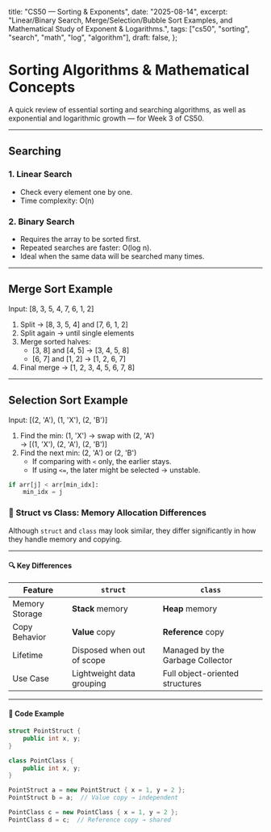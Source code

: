   title: "CS50 — Sorting & Exponents",
  date: "2025-08-14",
  excerpt: "Linear/Binary Search, Merge/Selection/Bubble Sort Examples, and Mathematical Study of Exponent & Logarithms.",
  tags: ["cs50", "sorting", "search", "math", "log", "algorithm"],
  draft: false,
};

# Sorting Algorithms & Mathematical Concepts

A quick review of essential sorting and searching algorithms, as well as exponential and logarithmic growth — for Week 3 of CS50.

---

## Searching

### 1. Linear Search
- Check every element one by one.
- Time complexity: O(n)

### 2. Binary Search
- Requires the array to be sorted first.
- Repeated searches are faster: O(log n).
- Ideal when the same data will be searched many times.

---

## Merge Sort Example

Input: [8, 3, 5, 4, 7, 6, 1, 2]  
1. Split → [8, 3, 5, 4] and [7, 6, 1, 2]  
2. Split again → until single elements  
3. Merge sorted halves:  
   - [3, 8] and [4, 5] → [3, 4, 5, 8]  
   - [6, 7] and [1, 2] → [1, 2, 6, 7]  
4. Final merge → [1, 2, 3, 4, 5, 6, 7, 8]

---

## Selection Sort Example

Input: [(2, 'A'), (1, 'X'), (2, 'B')]  
1. Find the min: (1, 'X') → swap with (2, 'A')  
   → [(1, 'X'), (2, 'A'), (2, 'B')]  
2. Find the next min: (2, 'A') or (2, 'B')  
   - If comparing with `<` only, the earlier stays.  
   - If using `<=`, the later might be selected → unstable.

```python
if arr[j] < arr[min_idx]:
    min_idx = j
```

### 🧠 Struct vs Class: Memory Allocation Differences

Although `struct` and `class` may look similar, they differ significantly in how they handle memory and copying.

---

#### 🔍 Key Differences
<table>
  <thead>
    <tr>
      <th>Feature</th>
      <th><code>struct</code></th>
      <th><code>class</code></th>
    </tr>
  </thead>
  <tbody>
    <tr>
      <td>Memory Storage</td>
      <td><strong>Stack</strong> memory</td>
      <td><strong>Heap</strong> memory</td>
    </tr>
    <tr>
      <td>Copy Behavior</td>
      <td><strong>Value</strong> copy</td>
      <td><strong>Reference</strong> copy</td>
    </tr>
    <tr>
      <td>Lifetime</td>
      <td>Disposed when out of scope</td>
      <td>Managed by the Garbage Collector</td>
    </tr>
    <tr>
      <td>Use Case</td>
      <td>Lightweight data grouping</td>
      <td>Full object-oriented structures</td>
    </tr>
  </tbody>
</table>

---

#### 🧪 Code Example

```csharp
struct PointStruct {
    public int x, y;
}

class PointClass {
    public int x, y;
}

PointStruct a = new PointStruct { x = 1, y = 2 };
PointStruct b = a;  // Value copy → independent

PointClass c = new PointClass { x = 1, y = 2 };
PointClass d = c;  // Reference copy → shared
